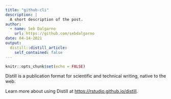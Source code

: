 ```yaml
---
title: "github-cli"
description: |
  A short description of the post.
author:
  - name: Seb Dalgarno
    url: https://github.com/sebdalgarno
date: 04-14-2021
output:
  distill::distill_article:
    self_contained: false
---
```



```r
knitr::opts_chunk$set(echo = FALSE)
```

Distill is a publication format for scientific and technical writing, native to the web.

Learn more about using Distill at <https://rstudio.github.io/distill>.


